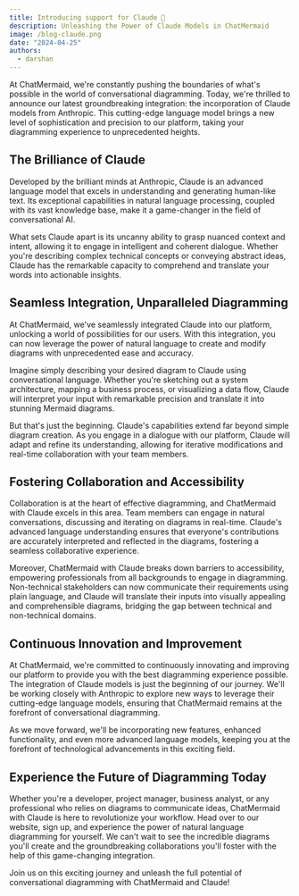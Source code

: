 ```yaml
---
title: Introducing support for Claude 🎉
description: Unleashing the Power of Claude Models in ChatMermaid
image: /blog-claude.png
date: "2024-04-25"
authors:
  - darshan
---
```




At ChatMermaid, we're constantly pushing the boundaries of what's possible in the world of conversational diagramming. Today, we're thrilled to announce our latest groundbreaking integration: the incorporation of Claude models from Anthropic. This cutting-edge language model brings a new level of sophistication and precision to our platform, taking your diagramming experience to unprecedented heights.

## The Brilliance of Claude

Developed by the brilliant minds at Anthropic, Claude is an advanced language model that excels in understanding and generating human-like text. Its exceptional capabilities in natural language processing, coupled with its vast knowledge base, make it a game-changer in the field of conversational AI.

What sets Claude apart is its uncanny ability to grasp nuanced context and intent, allowing it to engage in intelligent and coherent dialogue. Whether you're describing complex technical concepts or conveying abstract ideas, Claude has the remarkable capacity to comprehend and translate your words into actionable insights.

## Seamless Integration, Unparalleled Diagramming

At ChatMermaid, we've seamlessly integrated Claude into our platform, unlocking a world of possibilities for our users. With this integration, you can now leverage the power of natural language to create and modify diagrams with unprecedented ease and accuracy.

Imagine simply describing your desired diagram to Claude using conversational language. Whether you're sketching out a system architecture, mapping a business process, or visualizing a data flow, Claude will interpret your input with remarkable precision and translate it into stunning Mermaid diagrams.

But that's just the beginning. Claude's capabilities extend far beyond simple diagram creation. As you engage in a dialogue with our platform, Claude will adapt and refine its understanding, allowing for iterative modifications and real-time collaboration with your team members.

## Fostering Collaboration and Accessibility

Collaboration is at the heart of effective diagramming, and ChatMermaid with Claude excels in this area. Team members can engage in natural conversations, discussing and iterating on diagrams in real-time. Claude's advanced language understanding ensures that everyone's contributions are accurately interpreted and reflected in the diagrams, fostering a seamless collaborative experience.

Moreover, ChatMermaid with Claude breaks down barriers to accessibility, empowering professionals from all backgrounds to engage in diagramming. Non-technical stakeholders can now communicate their requirements using plain language, and Claude will translate their inputs into visually appealing and comprehensible diagrams, bridging the gap between technical and non-technical domains.

## Continuous Innovation and Improvement

At ChatMermaid, we're committed to continuously innovating and improving our platform to provide you with the best diagramming experience possible. The integration of Claude models is just the beginning of our journey. We'll be working closely with Anthropic to explore new ways to leverage their cutting-edge language models, ensuring that ChatMermaid remains at the forefront of conversational diagramming.

As we move forward, we'll be incorporating new features, enhanced functionality, and even more advanced language models, keeping you at the forefront of technological advancements in this exciting field.

## Experience the Future of Diagramming Today

Whether you're a developer, project manager, business analyst, or any professional who relies on diagrams to communicate ideas, ChatMermaid with Claude is here to revolutionize your workflow. Head over to our website, sign up, and experience the power of natural language diagramming for yourself. We can't wait to see the incredible diagrams you'll create and the groundbreaking collaborations you'll foster with the help of this game-changing integration.

Join us on this exciting journey and unleash the full potential of conversational diagramming with ChatMermaid and Claude!